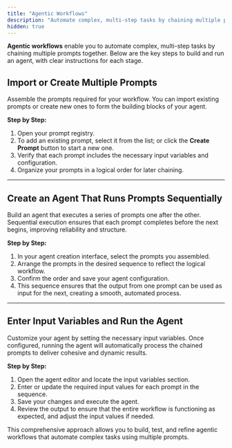 ```yaml
---
title: "Agentic Workflows"
description: "Automate complex, multi-step tasks by chaining multiple prompts together."
hidden: true
---
```


**Agentic workflows** enable you to automate complex, multi-step tasks by chaining multiple prompts together. Below are the key steps to build and run an agent, with clear instructions for each stage.

## Import or Create Multiple Prompts

Assemble the prompts required for your workflow. You can import existing prompts or create new ones to form the building blocks of your agent.

**Step by Step:**

1. Open your prompt registry.
2. To add an existing prompt, select it from the list; or click the **Create Prompt** button to start a new one.
3. Verify that each prompt includes the necessary input variables and configuration.
4. Organize your prompts in a logical order for later chaining.

---

## Create an Agent That Runs Prompts Sequentially

Build an agent that executes a series of prompts one after the other. Sequential execution ensures that each prompt completes before the next begins, improving reliability and structure.

**Step by Step:**

1. In your agent creation interface, select the prompts you assembled.
2. Arrange the prompts in the desired sequence to reflect the logical workflow.
3. Confirm the order and save your agent configuration.
4. This sequence ensures that the output from one prompt can be used as input for the next, creating a smooth, automated process.

---

## Enter Input Variables and Run the Agent

Customize your agent by setting the necessary input variables. Once configured, running the agent will automatically process the chained prompts to deliver cohesive and dynamic results.

**Step by Step:**

1. Open the agent editor and locate the input variables section.
2. Enter or update the required input values for each prompt in the sequence.
3. Save your changes and execute the agent.
4. Review the output to ensure that the entire workflow is functioning as expected, and adjust the input values if needed.

This comprehensive approach allows you to build, test, and refine agentic workflows that automate complex tasks using multiple prompts.
